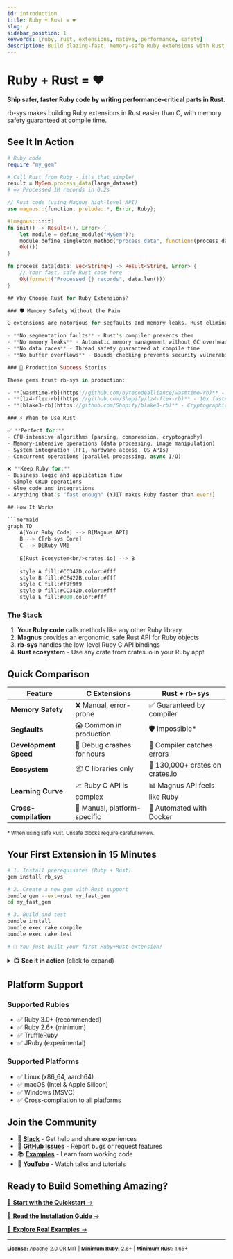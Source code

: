 ```yaml
---
id: introduction
title: Ruby + Rust = ❤️
slug: /
sidebar_position: 1
keywords: [ruby, rust, extensions, native, performance, safety]
description: Build blazing-fast, memory-safe Ruby extensions with Rust. Get started in 15 minutes with rb-sys.
---
```


# Ruby + Rust = ❤️

**Ship safer, faster Ruby code by writing performance-critical parts in Rust.**

rb-sys makes building Ruby extensions in Rust easier than C, with memory safety guaranteed at compile time.

## See It In Action

```ruby
# Ruby code
require "my_gem"

# Call Rust from Ruby - it's that simple!
result = MyGem.process_data(large_dataset)
# => Processed 1M records in 0.2s
```

```rust
// Rust code (using Magnus high-level API)
use magnus::{function, prelude::*, Error, Ruby};

#[magnus::init]
fn init() -> Result<(), Error> {
    let module = define_module("MyGem")?;
    module.define_singleton_method("process_data", function!(process_data, 1))?;
    Ok(())
}

fn process_data(data: Vec<String>) -> Result<String, Error> {
    // Your fast, safe Rust code here
    Ok(format!("Processed {} records", data.len()))
}

## Why Choose Rust for Ruby Extensions?

### 🛡️ Memory Safety Without the Pain

C extensions are notorious for segfaults and memory leaks. Rust eliminates entire categories of bugs:

- **No segmentation faults** - Rust's compiler prevents them
- **No memory leaks** - Automatic memory management without GC overhead  
- **No data races** - Thread safety guaranteed at compile time
- **No buffer overflows** - Bounds checking prevents security vulnerabilities

### 🚀 Production Success Stories

These gems trust rb-sys in production:

- **[wasmtime-rb](https://github.com/bytecodealliance/wasmtime-rb)** - WebAssembly runtime serving millions of requests
- **[lz4-flex-rb](https://github.com/Shopify/lz4-flex-rb)** - 10x faster compression at Shopify scale
- **[blake3-rb](https://github.com/Shopify/blake3-rb)** - Cryptographic hashing 30x faster than OpenSSL

### ⚡ When to Use Rust

✅ **Perfect for:**
- CPU-intensive algorithms (parsing, compression, cryptography)
- Memory-intensive operations (data processing, image manipulation)
- System integration (FFI, hardware access, OS APIs)
- Concurrent operations (parallel processing, async I/O)

❌ **Keep Ruby for:**
- Business logic and application flow
- Simple CRUD operations
- Glue code and integrations
- Anything that's "fast enough" (YJIT makes Ruby faster than ever!)

## How It Works

```mermaid
graph TD
    A[Your Ruby Code] --> B[Magnus API]
    B --> C[rb-sys Core]
    C --> D[Ruby VM]
    
    E[Rust Ecosystem<br/>crates.io] --> B
    
    style A fill:#CC342D,color:#fff
    style B fill:#CE422B,color:#fff
    style C fill:#f9f9f9
    style D fill:#CC342D,color:#fff
    style E fill:#000,color:#fff
```

### The Stack

1. **Your Ruby code** calls methods like any other Ruby library
2. **Magnus** provides an ergonomic, safe Rust API for Ruby objects
3. **rb-sys** handles the low-level Ruby C API bindings
4. **Rust ecosystem** - Use any crate from crates.io in your Ruby app!

## Quick Comparison

<table className="comparison-table">
<thead>
<tr>
<th>Feature</th>
<th>C Extensions</th>
<th>Rust + rb-sys</th>
</tr>
</thead>
<tbody>
<tr>
<td><strong>Memory Safety</strong></td>
<td>❌ Manual, error-prone</td>
<td>✅ Guaranteed by compiler</td>
</tr>
<tr>
<td><strong>Segfaults</strong></td>
<td>😱 Common in production</td>
<td>🛡️ Impossible*</td>
</tr>
<tr>
<td><strong>Development Speed</strong></td>
<td>🐌 Debug crashes for hours</td>
<td>🚀 Compiler catches errors</td>
</tr>
<tr>
<td><strong>Ecosystem</strong></td>
<td>📦 C libraries only</td>
<td>🎁 130,000+ crates on crates.io</td>
</tr>
<tr>
<td><strong>Learning Curve</strong></td>
<td>📈 Ruby C API is complex</td>
<td>📊 Magnus API feels like Ruby</td>
</tr>
<tr>
<td><strong>Cross-compilation</strong></td>
<td>🔧 Manual, platform-specific</td>
<td>🐳 Automated with Docker</td>
</tr>
</tbody>
</table>

<small>* When using safe Rust. Unsafe blocks require careful review.</small>

## Your First Extension in 15 Minutes

```bash
# 1. Install prerequisites (Ruby + Rust)
gem install rb_sys

# 2. Create a new gem with Rust support
bundle gem --ext=rust my_fast_gem
cd my_fast_gem

# 3. Build and test
bundle install
bundle exec rake compile
bundle exec rake test

# 🎉 You just built your first Ruby+Rust extension!
```

<details>
<summary>📺 <strong>See it in action</strong> (click to expand)</summary>

```bash
$ bundle exec bin/console
irb> MyFastGem.hello
=> "Hello from Rust!"
```

</details>

## Platform Support

### Supported Rubies
- ✅ Ruby 3.0+ (recommended)
- ✅ Ruby 2.6+ (minimum)
- ✅ TruffleRuby
- ✅ JRuby (experimental)

### Supported Platforms
- ✅ Linux (x86_64, aarch64)
- ✅ macOS (Intel & Apple Silicon)
- ✅ Windows (MSVC)
- ✅ Cross-compilation to all platforms

## Join the Community

<div className="community-links">

- 💬 **[Slack](https://join.slack.com/t/oxidize-rb/shared_invite/zt-16zv5tqte-Vi7WfzxCesdo2TqF_RYBCw)** - Get help and share experiences
- 🐛 **[GitHub Issues](https://github.com/oxidize-rb/rb-sys/issues)** - Report bugs or request features
- 📚 **[Examples](https://github.com/oxidize-rb/examples)** - Learn from working code
- 🎥 **[YouTube](https://www.youtube.com/watch?v=HT2JivOZ9zI)** - Watch talks and tutorials

</div>

## Ready to Build Something Amazing?

<div className="cta-buttons">

[🚀 **Start with the Quickstart** →](quick-start)

[📖 **Read the Installation Guide** →](getting-started)

[🔬 **Explore Real Examples** →](examples)

</div>

---

<small>

**License:** Apache-2.0 OR MIT | **Minimum Ruby:** 2.6+ | **Minimum Rust:** 1.65+

</small>